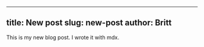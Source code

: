 -------
title: New post
slug: new-post
author: Britt
-------

This is my new blog post. I wrote it with mdx.